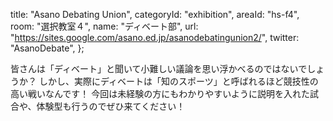   title: "Asano Debating Union",
  categoryId: "exhibition",
  areaId: "hs-f4",
  room: "選択教室４",
  name: "ディベート部",
  url: "https://sites.google.com/asano.ed.jp/asanodebatingunion2/",
  twitter: "AsanoDebate",
};

皆さんは「ディベート」と聞いて小難しい議論を思い浮かべるのではないでしょうか？
しかし、実際にディベートは「知のスポーツ」と呼ばれるほど競技性の高い戦いなんです！
今回は未経験の方にもわかりやすいように説明を入れた試合や、体験型も行うのでぜひ来てください！
